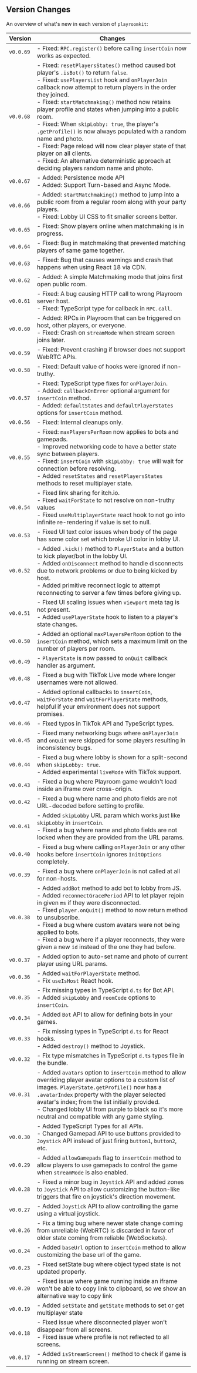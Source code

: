 ## Version Changes

An overview of what's new in each version of `playroomkit`:

| Version   | Changes                                                                                                                              |
| --------- | ------------------------------------------------------------------------------------------------------------------------------------ |
| `v0.0.69` | - Fixed: `RPC.register()` before calling `insertCoin` now works as expected. |
| `v0.0.68` | - Fixed: `resetPlayersStates()` method caused bot player's `.isBot()` to return `false`.<br/> - Fixed: `usePlayersList` hook and `onPlayerJoin` callback now attempt to return players in the order they joined.<br/>- Fixed: `startMatchmaking()` method now retains player profile and states when jumping into a public room.<br/> - Fixed: When `skipLobby: true`, the player's `.getProfile()` is now always populated with a random name and photo.<br/> - Fixed: Page reload will now clear player state of that player on all clients.<br/> - Fixed: An alternative deterministic approach at deciding players random name and photo.|
| `v0.0.67` | - Added: Persistence mode API<br/> - Added: Support Turn-based and Async Mode.|
| `v0.0.66` | - Added: `startMatchmaking()` method to jump into a public room from a regular room along with your party players. <br/>- Fixed: Lobby UI CSS to fit smaller screens better. |
| `v0.0.65` | - Fixed: Show players online when matchmaking is in progress. |
| `v0.0.64` | - Fixed: Bug in matchmaking that prevented matching players of same game together. |
| `v0.0.63` | - Fixed: Bug that causes warnings and crash that happens when using React 18 via CDN. |
| `v0.0.62` | - Added: A simple Matchmaking mode that joins first open public room. |
| `v0.0.61` | - Fixed: A bug causing HTTP call to wrong Playroom server host.<br/> - Fixed: TypeScript type for callback in `RPC.call`. |
| `v0.0.60` | - Added: RPCs in Playroom that can be triggered on host, other players, or everyone.<br/> - Fixed: Crash on `streamMode` when stream screen joins later. |
| `v0.0.59` | - Fixed: Prevent crashing if browser does not support WebRTC APIs. |
| `v0.0.58` | - Fixed: Default value of hooks were ignored if non-truthy. |
| `v0.0.57` | - Fixed: TypeScript type fixes for `onPlayerJoin`.<br/> - Added: `callbackOnError` optional argument for `insertCoin` method.<br/> - Added: `defaultStates` and `defaultPlayerStates` options for `insertCoin` method. |
| `v0.0.56` | - Fixed: Internal cleanups only. |
| `v0.0.55` | - Fixed: `maxPlayersPerRoom` now applies to bots and gamepads.<br/> - Improved networking code to have a better state sync between players. <br/> - Fixed: `insertCoin` with `skipLobby: true` will wait for connection before resolving.<br/> - Added `resetStates` and `resetPlayersStates` methods to reset multiplayer state. |
| `v0.0.54` | - Fixed link sharing for itch.io.<br/> - Fixed `waitForState` to not resolve on non-truthy values<br/> - Fixed `useMultiplayerState` react hook to not go into infinite re-rendering if value is set to null. |
| `v0.0.53` | - Fixed UI text color issues when body of the page has some color set which broke UI color in lobby UI. |
| `v0.0.52` | - Added `.kick()` method to `PlayerState` and a button to kick player/bot in the lobby UI.<br/> - Added `onDisconnect` method to handle disconnects due to network problems or due to being kicked by host.<br/> - Added primitive reconnect logic to attempt reconnecting to server a few times before giving up. |
| `v0.0.51` | - Fixed UI scaling issues when `viewport` meta tag is not present.<br/> - Added `usePlayerState` hook to listen to a player's state changes. |
| `v0.0.50` | - Added an optional `maxPlayersPerRoom` option to the `insertCoin` method, which sets a maximum limit on the number of players per room.  |
| `v0.0.49` | - `PlayerState` is now passed to `onQuit` callback handler as argument. |
| `v0.0.48` | - Fixed a bug with TikTok Live mode where longer usernames were not allowed. |
| `v0.0.47` | - Added optional callbacks to `insertCoin`, `waitForState` and `waitForPlayerState` methods, helpful if your environment does not support promises. |
| `v0.0.46` | - Fixed typos in TikTok API and TypeScript types. |
| `v0.0.45` | - Fixed many networking bugs where `onPlayerJoin` and `onQuit` were skipped for some players resulting in inconsistency bugs. |
| `v0.0.44` | - Fixed a bug where lobby is shown for a split-second when `skipLobby: true`.<br/> - Added experimental `liveMode` with TikTok support. |
| `v0.0.43` | - Fixed a bug where Playroom game wouldn't load inside an iframe over cross-origin. |
| `v0.0.42` | - Fixed a bug where name and photo fields are not URL-decoded before setting to profile. |
| `v0.0.41` | - Added `skipLobby` URL param which works just like `skipLobby` in `insertCoin`. <br/> - Fixed a bug where name and photo fields are not locked when they are provided from the URL params. |
| `v0.0.40` | - Fixed a bug where calling `onPlayerJoin` or any other hooks before `insertCoin` ignores `InitOptions` completely. |
| `v0.0.39` | - Fixed a bug where `onPlayerJoin` is not called at all for non-hosts. |
| `v0.0.38` | - Added `addBot` method to add bot to lobby from JS.<br/> - Added `reconnectGracePeriod` API to let player rejoin in given `ms` if they were disconnected.<br/> - Fixed `player.onQuit()` method to now return method to unsubscribe.<br/> - Fixed a bug where custom avatars were not being applied to bots. <br/> - Fixed a bug where if a player reconnects, they were given a new `id` instead of the one they had before.|
| `v0.0.37` | - Added option to auto-set name and photo of current player using URL params. |
| `v0.0.36` | - Added `waitForPlayerState` method. <br/> - Fix `useIsHost` React hook. |
| `v0.0.35` | - Fix missing types in TypeScript `d.ts` for Bot API.<br/> - Added `skipLobby` and `roomCode` options to `insertCoin`.|
| `v0.0.34` | - Added `Bot` API to allow for defining bots in your games. |
| `v0.0.33` | - Fix missing types in TypeScript `d.ts` for React hooks.<br/> - Added `destroy()` method to Joystick.|
| `v0.0.32` | - Fix type mismatches in TypeScript `d.ts` types file in the bundle. |
| `v0.0.31` | - Added `avatars` option to `insertCoin` method to allow overriding player avatar options to a custom list of images. `PlayerState.getProfile()` now has a `.avatarIndex` property with the player selected avatar's index; from the list initially provided. <br/> - Changed lobby UI from purple to black so it's more neutral and compatible with any game styling.  |
| `v0.0.30` | - Added TypeScript Types for all APIs.<br/> - Changed Gamepad API to use buttons provided to `Joystick` API instead of just firing `button1`, `button2`, etc. |
| `v0.0.29` | - Added `allowGamepads` flag to `insertCoin` method to allow players to use gamepads to control the game when `streamMode` is also enabled. |                            |
| `v0.0.28` | - Fixed a minor bug in `Joystick` API and added zones to `Joystick` API to allow customizing the button-like triggers that fire on joystick's direction movement. |
| `v0.0.27` | - Added `Joystick` API to allow controlling the game using a virtual joystick. |
| `v0.0.26` | - Fix a timing bug where newer state change coming from unreliable (WebRTC) is discarded in favor of older state coming from reliable (WebSockets). |
| `v0.0.24` | - Added `baseUrl` option to `insertCoin` method to allow customizing the base url of the game. |
| `v0.0.23` | - Fixed setState bug where object typed state is not updated properly. |
| `v0.0.20` | - Fixed issue where game running inside an iframe won't be able to copy link to clipboard, so we show an alternative way to copy link |
| `v0.0.19` | - Added `setState` and `getState` methods to set or get multiplayer state |
| `v0.0.18` | - Fixed issue where disconnected player won't disappear from all screens. <br/> - Fixed issue where profile is not reflected to all screens. |
| `v0.0.17` | - Added `isStreamScreen()` method to check if game is running on stream screen.
